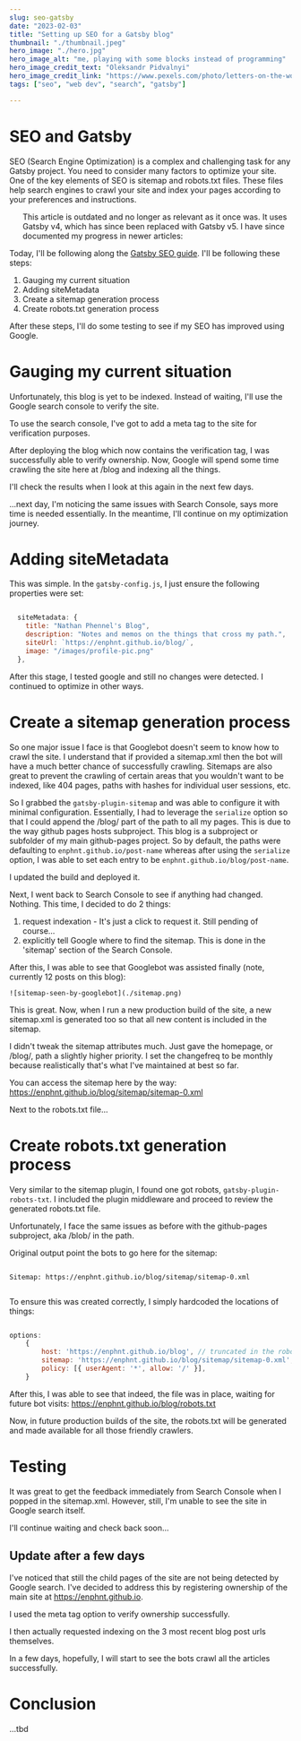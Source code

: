 ```yaml
---
slug: seo-gatsby
date: "2023-02-03"
title: "Setting up SEO for a Gatsby blog"
thumbnail: "./thumbnail.jpeg"
hero_image: "./hero.jpg"
hero_image_alt: "me, playing with some blocks instead of programming"
hero_image_credit_text: "Oleksandr Pidvalnyi"
hero_image_credit_link: "https://www.pexels.com/photo/letters-on-the-wooden-blocks-9822732/"
tags: ["seo", "web dev", "search", "gatsby"]

---
```


# SEO and Gatsby

SEO (Search Engine Optimization) is a complex and challenging task for any Gatsby project. You need to consider many factors to optimize your site. One of the key elements of SEO is sitemap and robots.txt files. These files help search engines to crawl your site and index your pages according to your preferences and instructions.

<ul className={note}>
This article is outdated and no longer as relevant as it once was. It uses Gatsby v4, which has since been replaced with Gatsby v5. I have since documented my progress in newer articles:
  <Link 
    aria-label="seo-gatsby-component"
    to={"/blog/seo-gatsby-component/"}
    children={`Setting up a SEO React component for your Gatsby site`}
  />
  <br/>
  <Link
    aria-label="seo-gatsby-sitemap-robots"
    to={"/blog/seo-gatsby-sitemap-robots/"}
    children={`Sitemap and robots.txt for your Gatsby site`}
  />
</ul>

Today, I'll be following along the [Gatsby SEO guide](https://www.gatsbyjs.com/docs/how-to/adding-common-features/adding-seo-component/#seo-with-gatsby). I'll be following these steps:

1. Gauging my current situation
1. Adding siteMetadata
1. Create a sitemap generation process
1. Create robots.txt generation process

After these steps, I'll do some testing to see if my SEO has improved using Google.

# Gauging my current situation
Unfortunately, this blog is yet to be indexed. Instead of waiting, I'll use the Google search console to verify the site.

To use the search console, I've got to add a meta tag to the site for verification purposes.

After deploying the blog which now contains the verification tag, I was successfully able to verify ownership. Now, Google will spend some time crawling the site here at /blog and indexing all the things.

I'll check the results when I look at this again in the next few days.

...next day, I'm noticing the same issues with Search Console, says more time is needed essentially. In the meantime, I'll continue on my optimization journey.

# Adding siteMetadata
This was simple. In the `gatsby-config.js`, I just ensure the following properties were set:
```javascript

  siteMetadata: {
    title: "Nathan Phennel's Blog",
    description: "Notes and memos on the things that cross my path.",
    siteUrl: `https://enphnt.github.io/blog/`,
    image: "/images/profile-pic.png"
  },


```

After this stage, I tested google and still no changes were detected. I continued to optimize in other ways.

# Create a sitemap generation process
So one major issue I face is that Googlebot doesn't seem to know how to crawl the site. I understand that if provided a sitemap.xml then the bot will have a much better chance of successfully crawling. Sitemaps are also great to prevent the crawling of certain areas that you wouldn't want to be indexed, like 404 pages, paths with hashes for individual user sessions, etc.

So I grabbed the `gatsby-plugin-sitemap` and was able to configure it with minimal configuration. Essentially, I had to leverage the `serialize` option so that I could append the /blog/ part of the path to all my pages. This is due to the way github pages hosts subproject. This blog is a subproject or subfolder of my main github-pages project. So by default, the paths were defaulting to `enphnt.github.io/post-name` whereas after using the `serialize` option, I was able to set each entry to be `enphnt.github.io/blog/post-name`.

I updated the build and deployed it.

Next, I went back to Search Console to see if anything had changed. Nothing. This time, I decided to do 2 things:
1. request indexation - It's just a click to request it. Still pending of course...
1. explicitly tell Google where to find the sitemap. This is done in the 'sitemap' section of the Search Console.

After this, I was able to see that Googlebot was assisted finally (note, currently 12 posts on this blog):

    ![sitemap-seen-by-googlebot](./sitemap.png)

This is great. Now, when I run a new production build of the site, a new sitemap.xml is generated too so that all new content is included in the sitemap.

I didn't tweak the sitemap attributes much. Just gave the homepage, or /blog/, path a slightly higher priority. I set the changefreq to be monthly because realistically that's what I've maintained at best so far.

You can access the sitemap here by the way: https://enphnt.github.io/blog/sitemap/sitemap-0.xml

Next to the robots.txt file...

# Create robots.txt generation process
Very similar to the sitemap plugin, I found one got robots, `gatsby-plugin-robots-txt`. I included the plugin middleware and proceed to review the generated robots.txt file.

Unfortunately, I face the same issues as before with the github-pages subproject, aka /blob/ in the path.

Original output point the bots to go here for the sitemap:
```

Sitemap: https://enphnt.github.io/blog/sitemap/sitemap-0.xml


```

To ensure this was created correctly, I simply hardcoded the locations of things:
```javascript

options:
    {
        host: 'https://enphnt.github.io/blog', // truncated in the robots.txt result?
        sitemap: 'https://enphnt.github.io/blog/sitemap/sitemap-0.xml',
        policy: [{ userAgent: '*', allow: '/' }],
    }


```

After this, I was able to see that indeed, the file was in place, waiting for future bot visits:
https://enphnt.github.io/blog/robots.txt

Now, in future production builds of the site, the robots.txt will be generated and made available for all those friendly crawlers.

# Testing
It was great to get the feedback immediately from Search Console when I popped in the sitemap.xml. However, still, I'm unable to see the site in Google search itself.

I'll continue waiting and check back soon...

## Update after a few days
I've noticed that still the child pages of the site are not being detected by Google search. I've decided to address this by registering ownership of the main site at https://enphnt.github.io.

I used the meta tag option to verify ownership successfully.

I then actually requested indexing on the 3 most recent blog post urls themselves.

In a few days, hopefully, I will start to see the bots crawl all the articles successfully.

# Conclusion
...tbd